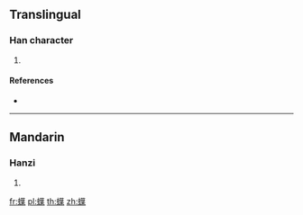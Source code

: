 {{character info/new}}
==Translingual==

===Han character===
{{Han char|rn=142|rad=虫|as=13|sn=19|four=54194|canj=LITPD}}

# {{defn|Han|sort=虫13}}

====References====
* {{Han ref|kx=1099.130|dkj=33683|dj=1563.190|hdz=42895.040|uh=8802|ud=34818|bh=F2E8|bd=62184}}

----

==Mandarin==

===Hanzi===
{{cmn-hanzi|pin=[[guǒ]] ([[guo3]]), [[luó]] ([[luo2]]), [[shè]] ([[she4]])|wg=kuo<sup>3</sup>, lo<sup>2</sup>, she<sup>4</sup>}}

# {{defn|lang=cmn|sort=虫13}}

[[fr:蠂]]
[[pl:蠂]]
[[th:蠂]]
[[zh:蠂]]